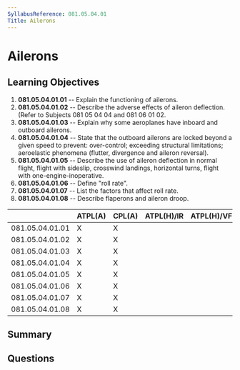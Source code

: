 ```yaml
---
SyllabusReference: 081.05.04.01
Title: Ailerons
---
```


# Ailerons

## Learning Objectives

1.  **081.05.04.01.01** -- Explain the functioning of ailerons.
2.  **081.05.04.01.02** -- Describe the adverse effects of aileron deflection.
    (Refer to Subjects 081 05 04 04 and 081 06 01 02.
3.  **081.05.04.01.03** -- Explain why some aeroplanes have inboard and outboard
    ailerons.
4.  **081.05.04.01.04** -- State that the outboard ailerons are locked beyond a
    given speed to prevent: over-control; exceeding structural limitations;
    aeroelastic phenomena (flutter, divergence and aileron reversal).
5.  **081.05.04.01.05** -- Describe the use of aileron deflection in normal
    flight, flight with sideslip, crosswind landings, horizontal turns, flight
    with one-engine-inoperative.
6.  **081.05.04.01.06** -- Define "roll rate".
7.  **081.05.04.01.07** -- List the factors that affect roll rate.
8.  **081.05.04.01.08** -- Describe flaperons and aileron droop.

|                 | ATPL(A) | CPL(A) | ATPL(H)/IR | ATPL(H)/VFR | CPL(H) | IR | CBIR(A) |
| --------------- | ------- | ------ | ---------- | ----------- | ------ | -- | ------- |
| 081.05.04.01.01 | X       | X      |            |             |        |    |         |
| 081.05.04.01.02 | X       | X      |            |             |        |    |         |
| 081.05.04.01.03 | X       | X      |            |             |        |    |         |
| 081.05.04.01.04 | X       | X      |            |             |        |    |         |
| 081.05.04.01.05 | X       | X      |            |             |        |    |         |
| 081.05.04.01.06 | X       | X      |            |             |        |    |         |
| 081.05.04.01.07 | X       | X      |            |             |        |    |         |
| 081.05.04.01.08 | X       | X      |            |             |        |    |         |

## Summary

## Questions
